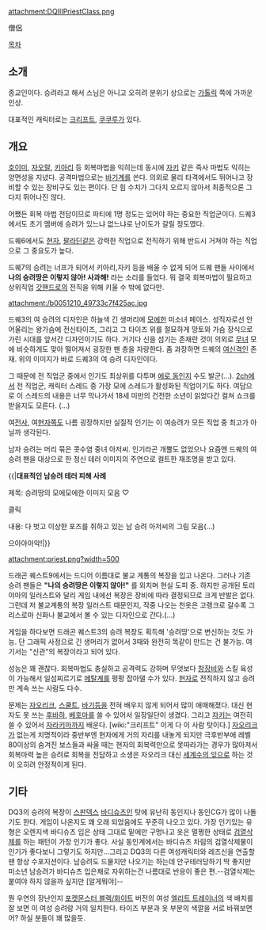 attachment:DQIIIPriestClass.png

僧侶

[[목차]]

== 소개 ==
종교인이다. 승려라고 해서 스님은 아니고 오히려 분위기 상으로는 [[가톨릭]] 쪽에 가까운 인상.

대표적인 캐릭터로는 [[크리프트]], [[쿠쿠루]]가 있다.

== 개요 ==
[[호이미]], [[자오랄]], [[키아리]] 등 회복마법을 익히는데 동시에 [[자키]] 같은 즉사 마법도 익히는 양면성을 지녔다. 공격마법으로는 [[바기]]계를 쓴다. 의외로 물리 타격에서도 뛰어나고 장비할 수 있는 장비구도 있는 편이다. 단 힘 수치가 그다지 오르지 않아서 최종적으론 그다지 뛰어나진 않다.

어쨌든 회복 마법 전담이므로 파티에 1명 정도는 있어야 하는 중요한 직업군이다. 드퀘3에서도 초기 멤버에 승려가 있느냐 없느냐로 난이도가 갈릴 정도였다.

드퀘6에서도 [[현자]], [[팔라딘]]같은 강력한 직업으로 전직하기 위해 반드시 거쳐야 하는 직업으로 그 중요도가 높다.

드퀘7의 승려는 너프가 되어서 키아리,자키 등을 배울 수 없게 되어 드퀘 팬들 사이에서 '''나의 승려땅은 이렇지 않아! 사과해!''' 라는 소리를 들었다. 뭐 결국 회복마법이 필요하고 상위직업 [[갓핸드]]로의 전직을 위해 키울 수 밖에 없다만.

attachment:/b0051210_49733c7f425ac.jpg

드퀘3의 여 승려의 디자인은 하늘색 긴 생머리에 [[모에]]한 미소녀 페이스. 성직자로선 안 어울리는 왕가슴에 전신타이즈, 그리고 그 타이즈 위를 절묘하게 망토와 가슴 장식으로 가린 시대를 앞서간 디자인이기도 하다. 거기다 신을 섬기는 존재란 것이 의외로 [[무녀]] 모에 비슷하게도 맞아 떨어져서 굉장한 팬 층을 자랑한다. 좀 과장하면 드퀘의 [[여신]]격인 존재. 위의 이미지가 바로 드퀘3의 여 승려 디자인이다.

그 때문에 전 직업군 중에서 인기도 최상위를 다투며 [[에로 동인지]] 수도 발군(...). [[2ch]]에서 전 직업군, 캐릭터 스레드 중 가장 모에 스레드가 활성화된 직업이기도 하다. 여담으로 이 스레드의 내용은 너무 막나가서 18세 미만의 건전한 소년이 읽었다간 컬쳐 쇼크를 받을지도 모른다. (...)

여[[전사]], 여[[현자]]쪽도 나름 굉장하지만 실질적 인기는 이 여승려가 모든 직업 중 최고가 아닐까 생각된다.

남자 승려는 머리 묶은 콧수염 중녀 아저씨. 인기라곤 개뿔도 없었으나 요즘엔 드퀘의 여승려 팬을 대상으로 한 정신 테러 이미지의 주연으로 컬트한 재조명을 받고 있다.

{{|'''대표적인 남승려 테러 피해 사례'''

제목: 승려땅의 모에모에한 이미지 모음 ♡

클릭

내용: 다 벗고 이상한 포즈를 취하고 있는 남 승려 아저씨의 그림 모음(...)

으아아아악!|}}

attachment:priest.png?width=500

드래곤 퀘스트9에서는 드디어 이름대로 불교 계통의 복장을 입고 나온다. 그러나 기존 승려 팬들은 '''"나의 승려땅은 이렇지 않아!"''' 를 외치며 현실 도피 중. 하지만 공개된 토리야마의 일러스트와 달리 게임 내에선 복장은 장비에 따라 결정되므로 크게 반발은 없다. 그런데 저 불교계통의 복장 일러스트 때문인지, 작중 나오는 천옷은 고랭크로 갈수록 그리스로마 신화나 불교에서 볼 수 있는 디자인으로 간다.(…)

게임을 하다보면 드래곤 퀘스트3의 승려 복장도 획득해 '승려땅'으로 변신하는 것도 가능. 단 그래픽 사정으로 긴 생머리가 없어서 3때와 완전히 똑같이 만드는 건 불가능. 여기서는 "신관"의 복장이라고 되어 있다.

성능은 꽤 괜찮다. 회복마법도 충실하고 공격력도 강하며 무엇보다 [[창]]장비와 스킬 육성이 가능해서 일섬찌르기로 [[메탈계]]를 펑펑 잡아댈 수가 있다. [[현자]]로 전직하지 않고 승려만 계속 쓰는 사람도 다수.

문제는 [[자오리크]], [[스쿨트]], [[바기]]등을 전혀 배우지 않게 되어서 많이 애매해졌다. 대신 현자도 못 쓰는 [[후바하]], [[베호마]]를 쓸 수 있어서 일장일단이 생겼다. 그리고 [[자키]]는 여전히 쓸 수 있어서 [[자라키마]]까지 배운다. [wiki:"크리프트" 이게 다 이 사람 탓이다.] [[자오리크]]가 없는게 치명적이라 중반부엔 현자에게 거의 자리를 내놓게 되지만 극후반부에 레벨 80이상의 숨겨진 보스들과 싸울 때는 현자의 회복력만으로 못따라가는 경우가 많아져서 회복마력 높은 승려로 회복을 전담하고 소생은 자오리크 대신 [[세계수의 잎]]으로 하는 것이 오히려 안정적이게 된다.

== 기타 == 
DQ3의 승려의 복장이 [[스판덱스]] [[바디슈츠]]인 탓에 유난히 동인지나 동인CG가 많이 나돌기도 한다. 게임이 나온지도 꽤 오래 되었음에도 꾸준히 나오고 있다. 가장 인기있는 유형은 오렌지색 바디슈츠 입은 상태 그대로 밑에만 구멍나고 옷은 멀쩡한 상태로 [[검열삭제]]를 하는 패턴이 가장 인기가 좋다. 사실 동인계에서는 바디슈츠 차림의 검열삭제물이 인기가 좋다보니 그렇기도 하지만...그리고 DQ3의 다른 여성캐릭터와 레즈신을 연출할땐 항상 수포지션이다. 남승려도 드물지만 나오기는 하는데 안구테러당하기 딱 좋지만 미소년 남승려가 바디슈츠 입은채로 자위하는건 나름대로 반응이 좋은 편.--검열삭제는 붙여야 하지 않을까 싶지만 [알게뭐야]--

뭔 우연의 장난인지 [[포켓몬스터 블랙/화이트]] 버전의 여성 [[엘리트 트레이너]]의 색 배치를 잘 보면 이 여성 승려랑 거의 일치한다. 타이즈 부분과 옷 부분의 색깔을 서로 바꿔보면 어? 하실 분들이 꽤 많을듯.
